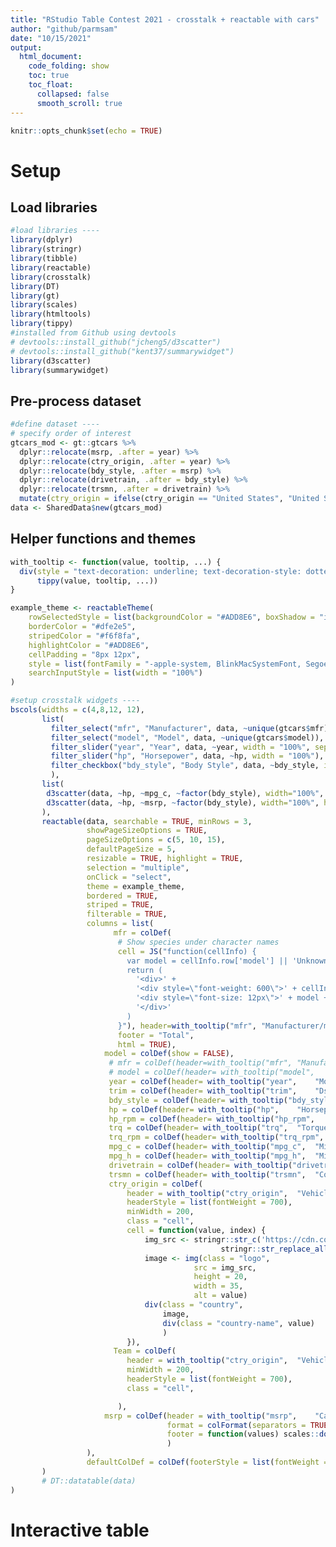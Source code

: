 ```yaml
---
title: "RStudio Table Contest 2021 - crosstalk + reactable with cars"
author: "github/parmsam"
date: "10/15/2021"
output:
  html_document:
    code_folding: show
    toc: true
    toc_float:
      collapsed: false
      smooth_scroll: true
---
```

```r
knitr::opts_chunk$set(echo = TRUE)
```

# Setup

## Load libraries
```r
#load libraries ----
library(dplyr)
library(stringr)
library(tibble)
library(reactable)
library(crosstalk)
library(DT)
library(gt)
library(scales)
library(htmltools)
library(tippy)
#installed from Github using devtools 
# devtools::install_github("jcheng5/d3scatter")
# devtools::install_github("kent37/summarywidget")
library(d3scatter)
library(summarywidget)
```

## Pre-process dataset
```r
#define dataset ----
# specify order of interest
gtcars_mod <- gt::gtcars %>% 
  dplyr::relocate(msrp, .after = year) %>%
  dplyr::relocate(ctry_origin, .after = year) %>%
  dplyr::relocate(bdy_style, .after = msrp) %>%
  dplyr::relocate(drivetrain, .after = bdy_style) %>%
  dplyr::relocate(trsmn, .after = drivetrain) %>%
  mutate(ctry_origin = ifelse(ctry_origin == "United States", "United States of America", ctry_origin))
data <- SharedData$new(gtcars_mod) 
```

## Helper functions and themes
```r
with_tooltip <- function(value, tooltip, ...) {
  div(style = "text-decoration: underline; text-decoration-style: dotted; cursor: help",
      tippy(value, tooltip, ...))
}

example_theme <- reactableTheme(
    rowSelectedStyle = list(backgroundColor = "#ADD8E6", boxShadow = "inset 2px 0 0 0 #ffa62d"),
    borderColor = "#dfe2e5",
    stripedColor = "#f6f8fa",
    highlightColor = "#ADD8E6",
    cellPadding = "8px 12px",
    style = list(fontFamily = "-apple-system, BlinkMacSystemFont, Segoe UI, Helvetica, Arial, sans-serif"),
    searchInputStyle = list(width = "100%")
)

```


```r
#setup crosstalk widgets ----
bscols(widths = c(4,8,12, 12),
       list(
         filter_select("mfr", "Manufacturer", data, ~unique(gtcars$mfr)),
         filter_select("model", "Model", data, ~unique(gtcars$model)),
         filter_slider("year", "Year", data, ~year, width = "100%", sep="", animate=FALSE),
         filter_slider("hp", "Horsepower", data, ~hp, width = "100%"),
         filter_checkbox("bdy_style", "Body Style", data, ~bdy_style, inline = TRUE)
         ),
       list(
        d3scatter(data, ~hp, ~mpg_c, ~factor(bdy_style), width="100%", height=200),
        d3scatter(data, ~hp, ~msrp, ~factor(bdy_style), width="100%", height=200)
       ),
       reactable(data, searchable = TRUE, minRows = 3, 
                 showPageSizeOptions = TRUE,
                 pageSizeOptions = c(5, 10, 15),
                 defaultPageSize = 5,
                 resizable = TRUE, highlight = TRUE, 
                 selection = "multiple",
                 onClick = "select",
                 theme = example_theme,
                 bordered = TRUE,
                 striped = TRUE,
                 filterable = TRUE,
                 columns = list(
                       mfr = colDef(
                        # Show species under character names
                        cell = JS("function(cellInfo) {
                          var model = cellInfo.row['model'] || 'Unknown'
                          return (
                            '<div>' +
                            '<div style=\"font-weight: 600\">' + cellInfo.value + '</div>' +
                            '<div style=\"font-size: 12px\">' + model + '</div>' +
                            '</div>'
                          )
                        }"), header=with_tooltip("mfr", "Manufacturer/model name"),
                        footer = "Total",
                        html = TRUE),
                     model = colDef(show = FALSE),
                      # mfr = colDef(header=with_tooltip("mfr", "Manufacturer")),
                      # model = colDef(header= with_tooltip("model",	"Model name")),
                      year = colDef(header= with_tooltip("year",	"Model year")),
                      trim = colDef(header= with_tooltip("trim",	"Dscription of the car model's trim")),
                      bdy_style = colDef(header= with_tooltip("bdy_style",	"Body style")),
                      hp = colDef(header= with_tooltip("hp",	"Horsepower")),
                      hp_rpm = colDef(header= with_tooltip("hp_rpm",	"Horsepower RPM level"), format=colFormat(separators = TRUE) ),
                      trq = colDef(header= with_tooltip("trq",	"Torque")),
                      trq_rpm = colDef(header= with_tooltip("trq_rpm",	"Torque RPM level"), format=colFormat(separators = TRUE) ),
                      mpg_c = colDef(header= with_tooltip("mpg_c",	"Miles per gallon fuel efficiency city")),
                      mpg_h = colDef(header= with_tooltip("mpg_h",	"Miles per gallon fuel efficiency highway")),
                      drivetrain = colDef(header= with_tooltip("drivetrain",	"Car's drivetrain")),
                      trsmn = colDef(header= with_tooltip("trsmn",	"Codified transmission type")),
                      ctry_origin = colDef(
                          header = with_tooltip("ctry_origin",	"Vehicle manufacturer's headquarter country"),
                          headerStyle = list(fontWeight = 700),
                          minWidth = 200,
                          class = "cell",
                          cell = function(value, index) {
                              img_src <- stringr::str_c('https://cdn.countryflags.com/thumbs/',
                                               stringr::str_replace_all(stringr::str_to_lower(value)," ","-"), '/flag-800.png')
                              image <- img(class = "logo",
                                         src = img_src,
                                         height = 20,
                                         width = 35,
                                         alt = value)
                              div(class = "country", 
                                  image,
                                  div(class = "country-name", value)
                                  )
                          }),
                       Team = colDef(
                          header = with_tooltip("ctry_origin",	"Vehicle manufacturer headquarter country name"),
                          minWidth = 200,
                          headerStyle = list(fontWeight = 700),
                          class = "cell",

                        ), 
                     msrp = colDef(header = with_tooltip("msrp",	"Car prices in USD"), 
                                   format = colFormat(separators = TRUE, digits = 0, prefix = "$"), 
                                   footer = function(values) scales::dollar(sum(values) ) 
                                   )
                 ),
                 defaultColDef = colDef(footerStyle = list(fontWeight = "bold"))
       )
       # DT::datatable(data)
)
```

# Interactive table

<!-- # Setup Crosstalk -->
<!-- You have selected `r summarywidget(data, statistic = 'count')` car -->
<!-- with an average horsepower of **`r summarywidget(data, 'mean', 'hp', digits=1)`** , an average city mpg of **`r summarywidget(data, 'mean', 'mpg_c', digits=1)`** , and an average highway mpg of **`r summarywidget(data, 'mean', 'mpg_h', digits=1)`** -->

```r
```


